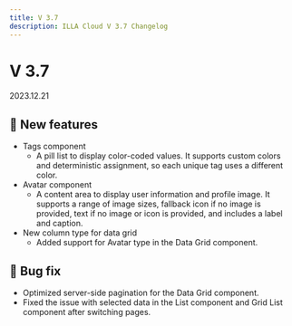 ```yaml
---
title: V 3.7
description: ILLA Cloud V 3.7 Changelog
---
```


# V 3.7

2023.12.21

## 🚀 New features

* Tags component
  * A pill list to display color-coded values. It supports custom colors and deterministic assignment, so each unique tag uses a different color.
* Avatar component
  * A content area to display user information and profile image. It supports a range of image sizes, fallback icon if no image is provided, text if no image or icon is provided, and includes a label and caption.
* New column type for data grid
  * Added support for Avatar type in the Data Grid component.

## 🐛 Bug fix

* Optimized server-side pagination for the Data Grid component.
* Fixed the issue with selected data in the List component and Grid List component after switching pages.
